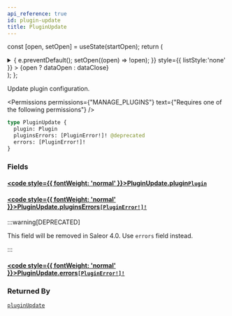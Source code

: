 ```yaml
---
api_reference: true
id: plugin-update
title: PluginUpdate
---
```






const [open, setOpen] = useState(startOpen);
return (
<details {...(open ? { open: true } : {})} className="details" style={{ border:'none', boxShadow:'none', background:'var(--ifm-background-color)' }}>
<summary
onClick={(e) => {
e.preventDefault();
setOpen((open) => !open);
}}
style={{ listStyle:'none' }} >
{open ? dataOpen : dataClose}
</summary>
{open && children}
</details>
);
};

Update plugin configuration.


<Permissions permissions={"MANAGE_PLUGINS"} text={"Requires one of the following permissions"} />


```graphql
type PluginUpdate {
  plugin: Plugin
  pluginsErrors: [PluginError!]! @deprecated
  errors: [PluginError!]!
}
```

### Fields

#### [<code style={{ fontWeight: 'normal' }}>PluginUpdate.<b>plugin</b></code>](#)<Bullet />[`Plugin`](../../../api-reference/miscellaneous/objects/plugin.mdx) <Badge class="badge badge--secondary" text="object"/> <Badge class="badge badge--secondary" text="miscellaneous"/>

#### [<code style={{ fontWeight: 'normal' }}>PluginUpdate.<b>pluginsErrors</b></code>](#)<Bullet />[`[PluginError!]!`](../../../api-reference/miscellaneous/objects/plugin-error.mdx) <Badge class="badge badge--deprecated badge--secondary" text="deprecated"/> <Badge class="badge badge--secondary" text="non-null"/> <Badge class="badge badge--secondary" text="object"/> <Badge class="badge badge--secondary" text="miscellaneous"/>

:::warning[DEPRECATED]

This field will be removed in Saleor 4.0. Use `errors` field instead.

:::

#### [<code style={{ fontWeight: 'normal' }}>PluginUpdate.<b>errors</b></code>](#)<Bullet />[`[PluginError!]!`](../../../api-reference/miscellaneous/objects/plugin-error.mdx) <Badge class="badge badge--secondary" text="non-null"/> <Badge class="badge badge--secondary" text="object"/> <Badge class="badge badge--secondary" text="miscellaneous"/>

### Returned By

[`pluginUpdate`](../../../api-reference/miscellaneous/mutations/plugin-update.mdx) <Badge class="badge badge--secondary" text="mutation"/>

